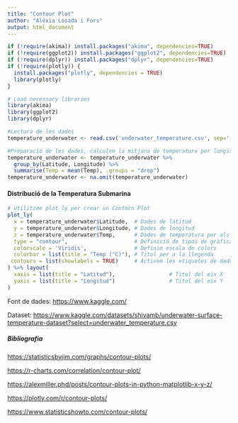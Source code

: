 ```yaml
---
title: "Contour Plot"
author: "Alèxia Losada i Fors"
output: html_document
---
```


```r
if (!require(akima)) install.packages("akima", dependencies=TRUE)
if (!require(ggplot2)) install.packages("ggplot2", dependencies=TRUE)
if (!require(dplyr)) install.packages("dplyr", dependencies=TRUE)
if (!require(plotly)) {
  install.packages("plotly", dependencies = TRUE)
  library(plotly)
}

# Load necessary libraries
library(akima)
library(ggplot2)
library(dplyr)

```

```r
#Lectura de les dades
temperature_underwater <- read.csv('underwater_temperature.csv', sep=';')

#Preparació de les dades, calculem la mitjana de temperatura per longitud i latitud
temperature_underwater <- temperature_underwater %>%
  group_by(Latitude, Longitude) %>%
  summarise(Temp = mean(Temp), .groups = "drop")
temperature_underwater <- na.omit(temperature_underwater)
```

#### Distribució de la Temperatura Submarina

```r
# Utilitzem plot_ly per crear un Contorn Plot
plot_ly(
  x = temperature_underwater$Latitude,  # Dades de latitud
  y = temperature_underwater$Longitude, # Dades de longitud
  z = temperature_underwater$Temp,      # Dades de temperatura per als contorns
  type = "contour",                     # Definició de tipus de gràfica de contorn
  colorscale = 'Viridis',               # Definim escala de colors
  colorbar = list(title = "Temp (°C)"), # Titol per a la llegenda
 contours = list(showlabels = TRUE)     # Activem les etiquetes de dades
) %>% layout(  
  xaxis = list(title = "Latitud"),                 # Titol del eix X
  yaxis = list(title = "Longitud")                 # Titol del eix Y
)

```

Font de dades: <https://www.kaggle.com/>

Dataset: <https://www.kaggle.com/datasets/shivamb/underwater-surface-temperature-dataset?select=underwater_temperature.csv>

##### Bibliografia

<https://statisticsbyjim.com/graphs/contour-plots/>

<https://r-charts.com/correlation/contour-plot/>

<https://alexmiller.phd/posts/contour-plots-in-python-matplotlib-x-y-z/>

<https://plotly.com/r/contour-plots/>

<https://www.statisticshowto.com/contour-plots/>
